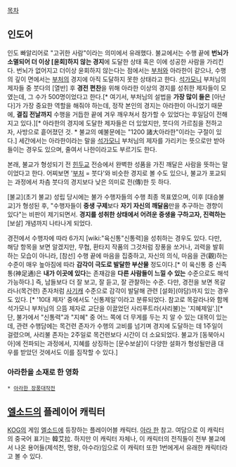 [[목차]]
== 인도어 ==
인도 빠알리어로 "고귀한 사람"이라는 의미에서 유래했다. 불교에서는 수행 끝에 '''번뇌가 소멸되어 더 이상 [윤회]하지 않는 경지'''에 도달한 상태 혹은 이에 성공한 사람을 가리킨다.  번뇌가 없어지고 더이상 윤회하지 않는다는 점에서는 [[부처]]와 아라한이 같으나, 수행의 깊이 면에서는 [[부처]]의 경지에 아직 도달하지 못한 상태라고 한다. [[석가모니]] 부처님의 제자들 중 붓다의 [열반] 후 '''경전 편찬'''을 위해 아라한 이상의 경지를 성취한 제자들이 모였는데, 그 수가 500명이었다고 한다.[* 여기서, 부처님의 설법을 '''가장 많이 들은''' [아난다]가 가장 중요한 역할을 해줘야 하는데, 정작 본인의 경지는 아라한이 아니었기 때문에, '''결집 전날까지''' 수행을 거듭한 끝에 겨우 깨우쳐서 참가할 수 있었다는 후일담이 전해지고 있다.][* 아라한의 경지에 도달한 제자들은 더 있었지만, 붓다의 가르침을 전하고자, 사방으로 흩어졌던 것. * 불교의 예불문에는 "1200 諸大아라한"이라는 구절이 있다.] 세간에서는 아라한이라는 말을 [[석가모니]] 부처님의 제자를 가리키는 뜻으로만 받아들이는 경우도 있으며, 줄여서 나한이라고도 부르기도 한다.

본래, 불교가 형성되기 전 [[힌두교]] 전승에서 완벽한 성품을 가진 깨달은 사람을 뜻하는 말이었다고 한다. 어찌보면 '[[부처]] = 붓다'와 비슷한 경지로 볼 수도 있으나, 불교가 포교되는 과정에서 차츰 붓다의 경지보다 낮은 의미로 전(傳)한 듯 하다.

[불교](초기 불교) 성립 당시에는 불가 수행자들의 수행 최종 목표였으며, 이후 [대승불교]가 형성된 후, "수행자들이 '''중생 구제'''보다 '''자기 자신의 깨달음'''만을 추구하는 경향이 있다"는 비판이 제기되면서. '''경지를 성취한 상태에서 어려운 중생을 구하고자, 진력하는''' [보살] 개념까지 나타나게 되었다.

경전에서 수행자에 따라 6가지 [wiki:"육신통"신통력]을 성취하는 경우도 있다. 다만, 해당 항목을 보면 알겠지만, 무협, 환타지 작품의 그것처럼 장풍을 쏘거나, 괴력을 발휘하는 모습이 아니라, [참선] 수행 끝에 마음을 집중하고, 자신의 의식, 마음을 관(觀)하는 수준이 매우 높아짐에 따라 '''감각이 극도로  발달한 부산물''' 정도이다.[* 이 육신통 중 신족통(神足通)은 '''내가 이곳에 있다'''는 존재감을 '''다른 사람들이 느낄 수 있는''' 수준으로도 해석 가능하다.] 즉, 남들보다 더 잘 보고, 잘 듣고, 잘 관찰하는 수준. 다만, 경전을 보면 목갈라나(목건련) 존자처럼 [[사기캐]] 수준으로 감각이 발달해 관련 [설화](야담)까지 있는 경우도 있다. [* '10대 제자' 중에서도 '신통제일'이라고 분류되었다. 참고로 목갈라나와 함께 석가모니 부처님의 으뜸 제자로 교단을 이끌었던 사리푸트라(사리불)는 '지혜제일'.][* 단, 불가에서 "신통력"과 "지혜" 중 어느 쪽에 더 무게를 두는 지 알 수 있는 대목이 있는데, 관련 수행담에는 목건련 존자가 수행의 고비를 넘기며 경지에 도달하는 데 1주일이 걸렸으며, 사리불 존자는 2주일로 목건련보다 시간이 더 소요되었다. 불교가 [동북아시아]에 전파되는 과정에서, 지혜를 상징하는 [문수보살]이 다양한 설화가 형성될만큼 대우를 받았던 것에서도 이를 짐작할 수 있다.]

=== 아라한을 소재로 한 영화 ===
 * [[아라한 장풍대작전]]

== [[엘소드]]의 플레이어 캐릭터 ==
[[KOG]]의 게임 [[엘소드]]에 등장하는 플레이어블 캐릭터. [[아라 한]] 참고. 여담으로 이 캐릭터의 중국어 표기는 韓艾拉. 하지만 이 캐릭터 자체나, 이 캐릭터의 전직들이 전부 불교에서 나온 용어들(제석천, 명왕, 아수라)임으로 이 캐릭터 또한 1번에게서 유래한 캐릭터라고 볼 수 있다.
